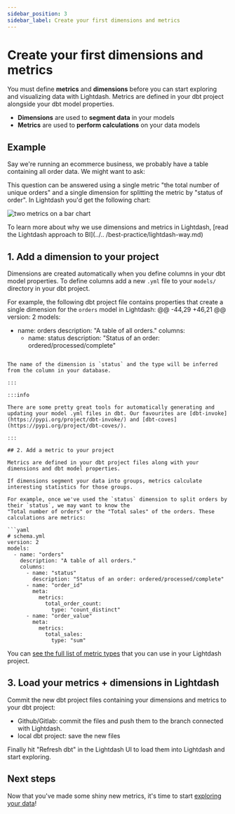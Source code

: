 ```yaml
---
sidebar_position: 3
sidebar_label: Create your first dimensions and metrics
---
```


# Create your first dimensions and metrics


You must define **metrics** and **dimensions** before you can start exploring and visualizing data with Lightdash.
Metrics are defined in your dbt project alongside your dbt model properties.

* **Dimensions** are used to **segment data** in your models
* **Metrics** are used to **perform calculations** on your data models

## Example

Say we're running an ecommerce business, we probably have a table containing all order data. We might want to
ask:

<div style={{textAlign: 'center', paddingBottom: 30, paddingTop: 10}}>
  <DataQuestion width="70%"/>
</div>

This question can be answered using a single metric "the total number of unique orders" and a single dimension for
splitting the metric by "status of order". In Lightdash you'd get the following chart:

![two metrics on a bar chart](./assets/metric-on-bar-chart.png)

To learn more about why we use dimensions and metrics in Lightdash, [read the Lightdash approach to BI](../..
/best-practice/lightdash-way.md)

## 1. Add a dimension to your project

Dimensions are created automatically when you define columns in your dbt model properties. To define columns add a
new `.yml` file to your `models/` directory in your dbt project.

For example, the following dbt project file contains properties that create a single dimension for the `orders` model in Lightdash:
	@@ -44,29 +46,21 @@ version: 2
models:
  - name: orders
    description: "A table of all orders."
    columns:
      - name: status
        description: "Status of an order: ordered/processed/complete"
```

The name of the dimension is `status` and the type will be inferred from the column in your database.

:::

:::info

There are some pretty great tools for automatically generating and updating your model .yml files in dbt. Our favourites are [dbt-invoke](https://pypi.org/project/dbt-invoke/) and [dbt-coves](https://pypi.org/project/dbt-coves/).

:::

## 2. Add a metric to your project

Metrics are defined in your dbt project files along with your dimensions and dbt model properties.

If dimensions segment your data into groups, metrics calculate interesting statistics for those groups.

For example, once we've used the `status` dimension to split orders by their `status`, we may want to know the
"Total number of orders" or the "Total sales" of the orders. These calculations are metrics:

```yaml
# schema.yml
version: 2
models:
  - name: "orders"
    description: "A table of all orders."
    columns:
      - name: "status"
        description: "Status of an order: ordered/processed/complete"
      - name: "order_id"
        meta:
          metrics:
            total_order_count:
              type: "count_distinct"
      - name: "order_value"
        meta:
          metrics:
            total_sales:
              type: "sum"
```
You can [see the full list of metric types](https://docs.lightdash.com/references/metrics) that you can use in your Lightdash project.

## 3. Load your metrics + dimensions in Lightdash

Commit the new dbt project files containing your dimensions and metrics to your dbt project:

* Github/Gitlab: commit the files and push them to the branch connected with Lightdash.
* local dbt project: save the new files

Finally hit "Refresh dbt" in the Lightdash UI to load them into Lightdash and start exploring.

## Next steps

Now that you've made some shiny new metrics, it's time to start [exploring your data](https://docs.lightdash.com/get-started/exploring-data/using-explores)!
